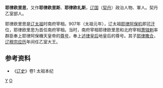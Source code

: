{{for|耶律室魯的儿子耶律欧里思|耶律欧里斯}}
'''耶律欧里思'''，又作'''耶律欧里斯'''、'''耶律欧礼斯'''，[[辽国|辽国]]（[[契丹|契丹]]）政治人物、軍人。契丹乙室部人。

耶律欧里思是[[辽太祖|辽太祖]]时南府宰相。907年（太祖元年），辽太祖[[耶律阿保机|耶律阿保机]]即[[可汗|可汗]]位，耶律欧里思为首任南府宰相。当时，南府宰相耶律欧里思和北府宰相[[萧辖剌|萧辖剌]]率群臣奉上耶律阿保機天皇帝的[[尊号|尊号]]，奉上[[述律皇后|述律皇后]]地皇后的尊号。其子[[耶律撒合|耶律撒合]]，[[辽穆宗|辽穆宗]][[应历|应历]]年间任乙室大王。

== 参考资料 ==
*《[[辽史|辽史]]》卷1 太祖本纪
[[Category:辽朝中央官员|Y]]
[[Category:耶律氏|O]]